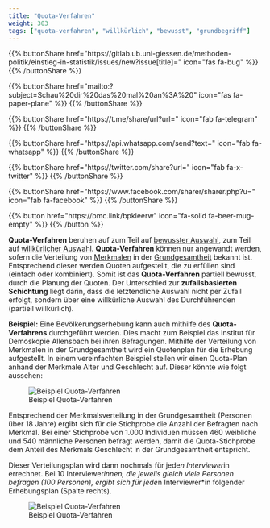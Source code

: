 ```yaml
---
title: "Quota-Verfahren"
weight: 303
tags: ["quota-verfahren", "willkürlich", "bewusst", "grundbegriff"]
---
```


{{% buttonShare href=\"https\:\/\/gitlab.ub.uni-giessen.de\/methoden-politik\/einstieg-in-statistik\/issues\/new?issue[title]=\" icon=\"fas fa-bug\" %}} {{% /buttonShare %}} 

{{% buttonShare href=\"mailto\:?subject=Schau\%20dir\%20das\%20mal\%20an\%3A\%20\" icon=\"fas fa-paper-plane\" %}} {{% /buttonShare %}}

{{% buttonShare href=\"https\:\/\/t.me\/share\/url?url=\" icon=\"fab fa-telegram\" %}} {{% /buttonShare %}}

{{% buttonShare href=\"https\:\/\/api.whatsapp.com\/send?text=\" icon=\"fab fa-whatsapp\" %}} {{% /buttonShare %}}

{{% buttonShare href=\"https\:\/\/twitter.com\/share?url=\" icon=\"fab fa-x-twitter\" %}} {{% /buttonShare %}}

{{% buttonShare href=\"https\:\/\/www.facebook.com\/sharer\/sharer.php?u=\" icon=\"fab fa-facebook\" %}} {{% /buttonShare %}}

{{% button href=\"https\:\/\/bmc.link\/bpkleerw\" icon=\"fa-solid fa-beer-mug-empty\" %}} {{% /button %}}

**Quota-Verfahren** beruhen auf zum Teil auf [bewusster Auswahl](../../glossar/bewussteauswahl/index.html), zum Teil auf [willkürlicher Auswahl](../../glossar/willkuerlicheauswahl/index.html). **Quota-Verfahren** können nur angewandt werden, sofern die Verteilung von [Merkmalen](../../glossar/merkmal/index.html) in der [Grundgesamtheit](../../glossar/grundgesamtheit/index.html) bekannt ist. Entsprechend dieser werden Quoten aufgestellt, die zu erfüllen sind (einfach oder kombiniert). Somit ist das **Quota-Verfahren** partiell bewusst, durch die Planung der Quoten. Der Unterschied zur **zufallsbasierten Schichtung** liegt darin, dass die letztendliche Auswahl nicht per Zufall erfolgt, sondern über eine willkürliche Auswahl des Durchführenden (partiell willkürlich).

**Beispiel:**
Eine Bevölkerungserhebung kann auch mithilfe des **Quota-Verfahrens** durchgeführt werden. Dies macht zum Beispiel das Institut für Demoskopie Allensbach bei ihren Befragungen. Mithilfe der Verteilung von Merkmalen in der Grundgesamtheit wird ein Quotenplan für die Erhebung aufgestellt. In einem vereinfachten Beispiel stellen wir einen Quota-Plan anhand der Merkmale Alter und Geschlecht auf. Dieser könnte wie folgt aussehen:

![Beispiel Quota-Verfahren](../images/quota1.png){Width=50%}

Entsprechend der Merkmalsverteilung in der Grundgesamtheit (Personen über 18 Jahre) ergibt sich für die Stichprobe die Anzahl der Befragten nach Merkmal. Bei einer Stichprobe von 1.000 Individuen müssen 460 weibliche und 540 männliche Personen befragt werden, damit die Quota-Stichprobe dem Anteil des Merkmals Geschlecht in der Grundgesamtheit entspricht.

Dieser Verteilungsplan wird dann nochmals für jede*n Interviewer*in errechnet. Bei 10 Interviewer*innen, die jeweils gleich viele Personen befragen (100 Personen), ergibt sich für jede*n Interviewer*in folgender Erhebungsplan (Spalte rechts).

![Beispiel Quota-Verfahren](../images/quota2.png){Width=50%}
